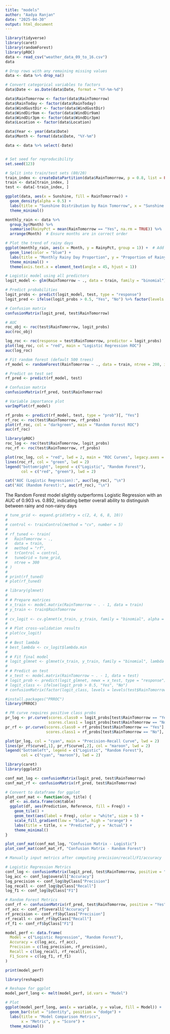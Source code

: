 ```yaml
---
title: "models"
author: "Aadya Ranjan"
date: "2025-04-30"
output: html_document
---
```

```r
library(tidyverse)
library(caret)
library(randomForest)
library(pROC)
data <- read_csv("weather_data_09_to_16.csv")
data
```


```r
# Drop rows with any remaining missing values
data <- data %>% drop_na()

# Convert categorical variables to factors
data$Date <- as.Date(data$Date, format = "%Y-%m-%d")

data$RainTomorrow <- factor(data$RainTomorrow)
data$RainToday <- factor(data$RainToday)
data$WindGustDir <- factor(data$WindGustDir)
data$WindDir9am <- factor(data$WindDir9am)
data$WindDir3pm <- factor(data$WindDir3pm)
data$Location <- factor(data$Location)

data$Year <- year(data$Date)
data$Month <- format(data$Date, "%Y-%m")

data <- data %>% select(-Date)


# Set seed for reproducibility
set.seed(123)

# Split into train/test sets (80/20)
train_index <- createDataPartition(data$RainTomorrow, p = 0.8, list = FALSE)
train <- data[train_index, ]
test <- data[-train_index, ]

```



```r
ggplot(data, aes(x = Sunshine, fill = RainTomorrow)) +
  geom_density(alpha = 0.5) +
  labs(title = "Sunshine Distribution by Rain Tomorrow", x = "Sunshine (hrs)") +
  theme_minimal()

```
```r
monthly_rain <- data %>%
  group_by(Month) %>%
  summarise(RainyPct = mean(RainTomorrow == "Yes", na.rm = TRUE)) %>%
  arrange(Month)  # Ensure months are in correct order

# Plot the trend of rainy days
ggplot(monthly_rain, aes(x = Month, y = RainyPct, group = 1)) +  # Add group aesthetic
  geom_line(color = "blue") +
  labs(title = "Monthly Rainy Day Proportion", y = "Proportion of Rainy Days", x = "Month") +
  theme_minimal() +
  theme(axis.text.x = element_text(angle = 45, hjust = 1))

```


```r
# Logistic model using all predictors
logit_model <- glm(RainTomorrow ~ ., data = train, family = "binomial")

# Predict probabilities
logit_probs <- predict(logit_model, test, type = "response")
logit_pred <- ifelse(logit_probs > 0.5, "Yes", "No") %>% factor(levels = c("No", "Yes"))

# Confusion matrix
confusionMatrix(logit_pred, test$RainTomorrow)

# AUC
roc_obj <- roc(test$RainTomorrow, logit_probs)
auc(roc_obj)


```

```r
log_roc <- roc(response = test$RainTomorrow, predictor = logit_probs)
plot(log_roc, col = "red", main = "Logistic Regression ROC")
auc(log_roc)

```


```r
# Fit random forest (default 500 trees)
rf_model <- randomForest(RainTomorrow ~ ., data = train, ntree = 200, importance = TRUE)

# Predict on test set
rf_pred <- predict(rf_model, test)

# Confusion matrix
confusionMatrix(rf_pred, test$RainTomorrow)
```
```r
# Variable importance plot
varImpPlot(rf_model)

```

```r

rf_probs <- predict(rf_model, test, type = "prob")[, "Yes"]
rf_roc <- roc(test$RainTomorrow, rf_probs)
plot(rf_roc, col = "darkgreen", main = "Random Forest ROC")
auc(rf_roc)

```
```r
library(pROC)
roc_log <- roc(test$RainTomorrow, logit_probs)
roc_rf <- roc(test$RainTomorrow, rf_probs)

plot(roc_log, col = "red", lwd = 2, main = "ROC Curves", legacy.axes = TRUE)
lines(roc_rf, col = "green", lwd = 2)
legend("bottomright", legend = c("Logistic", "Random Forest"),
       col = c("red", "green"), lwd = 2)


```

```r
cat("AUC (Logistic Regression):", auc(log_roc), "\n")
cat("AUC (Random Forest):", auc(rf_roc), "\n")

```
The Random Forest model slightly outperforms Logistic Regression with an AUC of 0.903 vs. 0.892, indicating better overall ability to distinguish between rainy and non-rainy days


```r
# tune_grid <- expand.grid(mtry = c(2, 4, 6, 8, 10))
# 
# control <- trainControl(method = "cv", number = 5)
# 
# rf_tuned <- train(
#   RainTomorrow ~ ., 
#   data = train, 
#   method = "rf",
#   trControl = control,
#   tuneGrid = tune_grid,
#   ntree = 300
# )
# 
# print(rf_tuned)
# plot(rf_tuned)

```


```r
# library(glmnet)
# 
# # Prepare matrices
# x_train <- model.matrix(RainTomorrow ~ . - 1, data = train)
# y_train <- train$RainTomorrow
# 
# cv_logit <- cv.glmnet(x_train, y_train, family = "binomial", alpha = 0)
# 
# # Plot cross-validation results
# plot(cv_logit)
# 
# # Best lambda
# best_lambda <- cv_logit$lambda.min
# 
# # Fit final model
# logit_glmnet <- glmnet(x_train, y_train, family = "binomial", lambda = best_lambda)
# 
# # Predict on test
# x_test <- model.matrix(RainTomorrow ~ . - 1, data = test)
# logit_prob <- predict(logit_glmnet, newx = x_test, type = "response")
# logit_class <- ifelse(logit_prob > 0.5, "Yes", "No")
# confusionMatrix(factor(logit_class, levels = levels(test$RainTomorrow)), test$RainTomorrow, positive = "Yes")

```

```r
#install.packages("PRROC")
library(PRROC)

# PR curve requires positive class probs
pr_log <- pr.curve(scores.class0 = logit_probs[test$RainTomorrow == "Yes"],
                   scores.class1 = logit_probs[test$RainTomorrow == "No"], curve = TRUE)
pr_rf <- pr.curve(scores.class0 = rf_probs[test$RainTomorrow == "Yes"],
                  scores.class1 = rf_probs[test$RainTomorrow == "No"], curve = TRUE)

plot(pr_log, col = "cyan", main = "Precision-Recall Curve", lwd = 2)
lines(pr_rf$curve[,1], pr_rf$curve[,2], col = "maroon", lwd = 2)
legend("bottomleft", legend = c("Logistic", "Random Forest"),
       col = c("cyan", "maroon"), lwd = 2)

```

```r
library(caret)
library(ggplot2)

conf_mat_log <- confusionMatrix(logit_pred, test$RainTomorrow)
conf_mat_rf <- confusionMatrix(rf_pred, test$RainTomorrow)

# Convert to dataframe for ggplot
plot_conf_mat <- function(cm, title) {
  df <- as.data.frame(cm$table)
  ggplot(df, aes(Prediction, Reference, fill = Freq)) +
    geom_tile() +
    geom_text(aes(label = Freq), color = "white", size = 5) +
    scale_fill_gradient(low = "blue", high = "orange") +
    labs(title = title, x = "Predicted", y = "Actual") +
    theme_minimal()
}

plot_conf_mat(conf_mat_log, "Confusion Matrix - Logistic")
plot_conf_mat(conf_mat_rf, "Confusion Matrix - Random Forest")

```

```r
# Manually input metrics after computing precision/recall/F1/accuracy

# Logistic Regression Metrics
conf_log <- confusionMatrix(logit_pred, test$RainTomorrow, positive = "Yes")
log_acc <- conf_log$overall["Accuracy"]
log_precision <- conf_log$byClass["Precision"]
log_recall <- conf_log$byClass["Recall"]
log_f1 <- conf_log$byClass["F1"]

# Random Forest Metrics
conf_rf <- confusionMatrix(rf_pred, test$RainTomorrow, positive = "Yes")
rf_acc <- conf_rf$overall["Accuracy"]
rf_precision <- conf_rf$byClass["Precision"]
rf_recall <- conf_rf$byClass["Recall"]
rf_f1 <- conf_rf$byClass["F1"]

model_perf <- data.frame(
  Model = c("Logistic Regression", "Random Forest"),
  Accuracy = c(log_acc, rf_acc),
  Precision = c(log_precision, rf_precision),
  Recall = c(log_recall, rf_recall),
  F1_Score = c(log_f1, rf_f1)
)

print(model_perf)
```

```r
library(reshape2)

# Reshape for ggplot
model_perf_long <- melt(model_perf, id.vars = "Model")

# Plot
ggplot(model_perf_long, aes(x = variable, y = value, fill = Model)) +
  geom_bar(stat = "identity", position = "dodge") +
  labs(title = "Model Comparison Metrics",
       x = "Metric", y = "Score") +
  theme_minimal()


```

